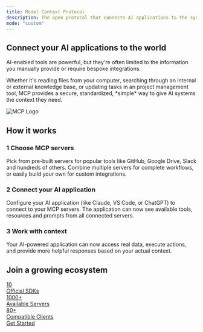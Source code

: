 ```yaml
---
title: Model Context Protocol
description: The open protocol that connects AI applications to the systems where context lives
mode: "custom"
---
```


<div className="landing-page">
  <div className="hero-section">
    <div className="intro-video-section">
      <div className="intro-content-wrapper">
        <div className="intro-content left-aligned">
          <h2 className="intro-title">
            Connect your AI applications to the world
          </h2>
          <p className="intro-description">
            AI-enabled tools are powerful, but they're often limited to the
            information you manually provide or require bespoke integrations.
          </p>
          <p className="intro-description">
            Whether it's reading files from your computer, searching through an
            internal or external knowledge base, or updating tasks in an project
            management tool, MCP provides a secure, standardized, *simple* way
            to give AI systems the context they need.
          </p>
        </div>
        <div className="intro-logo">
          <img src="/mcp.png" alt="MCP Logo" />
        </div>
      </div>
    </div>
    <div className="how-section">
      <h2 className="section-title">How it works</h2>
      <div className="steps-container">
        <div className="step-item">
          <div className="step-content">
            <h3>
              <span className="step-number">1</span> Choose MCP servers
            </h3>
            <p>
              Pick from pre-built servers for popular tools like GitHub, Google
              Drive, Slack and hundreds of others. Combine multiple servers for
              complete workflows, or easily build your own for custom
              integrations.
            </p>
          </div>
        </div>
        <div className="step-connector"></div>
        <div className="step-item">
          <div className="step-content">
            <h3>
              <span className="step-number">2</span> Connect your AI application
            </h3>
            <p>
              Configure your AI application (like Claude, VS Code, or ChatGPT)
              to connect to your MCP servers. The application can now see
              available tools, resources and prompts from all connected servers.
            </p>
          </div>
        </div>
        <div className="step-connector"></div>
        <div className="step-item">
          <div className="step-content">
            <h3>
              <span className="step-number">3</span> Work with context
            </h3>
            <p>
              Your AI-powered application can now access real data, execute
              actions, and provide more helpful responses based on your actual
              context.
            </p>
          </div>
        </div>
      </div>
    </div>
    <div className="ecosystem-section">
      <h2 className="section-title">Join a growing ecosystem</h2>
      <div className="stats-container">
        <div className="stats-grid">
          <a href="/docs/sdk" target="_blank" className="stat-card">
            <div className="stat-number">10</div>
            <div className="stat-label">Official SDKs</div>
          </a>
          <a
            href="https://github.com/modelcontextprotocol/servers?tab=readme-ov-file#%EF%B8%8F-official-integrations"
            target="_blank"
            rel="noopener noreferrer"
            className="stat-card"
          >
            <div className="stat-number">1000+</div>
            <div className="stat-label">Available Servers</div>
          </a>
          <a href="/clients" target="_blank" className="stat-card">
            <div className="stat-number">80+</div>
            <div className="stat-label">Compatible Clients</div>
          </a>
        </div>
      </div>
    </div>
  </div>
  <div className="cta-buttons">
    <a href="/docs/getting-started/intro" className="cta-primary">
      Get Started
    </a>
  </div>
</div>
